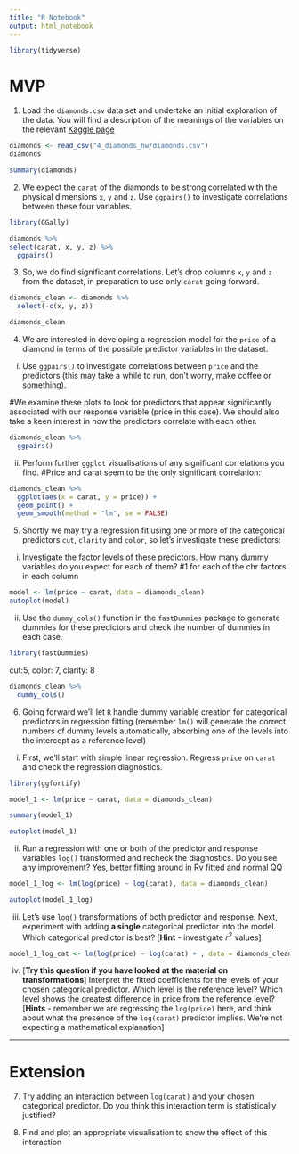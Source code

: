 ```yaml
---
title: "R Notebook"
output: html_notebook
---
```


```r
library(tidyverse)
```

# MVP

1. Load the `diamonds.csv` data set and undertake an initial exploration of the data. You will find a description of the meanings of the variables on the relevant [Kaggle page](https://www.kaggle.com/shivam2503/diamonds/)

```r
diamonds <- read_csv("4_diamonds_hw/diamonds.csv")
diamonds
```
```r
summary(diamonds)
```


2. We expect the `carat` of the diamonds to be strong correlated with the physical dimensions `x`, `y` and `z`. Use `ggpairs()` to investigate correlations between these four variables.
```r
library(GGally)
```

```r
diamonds %>% 
select(carat, x, y, z) %>% 
  ggpairs()
```


3. So, we do find significant correlations. Let's drop columns `x`, `y` and `z` from the dataset, in preparation to use only `carat` going forward.

```r
diamonds_clean <- diamonds %>% 
  select(-c(x, y, z))

diamonds_clean
```


4. We are interested in developing a regression model for the `price` of a diamond in terms of the possible predictor variables in the dataset. 

  i. Use `ggpairs()` to investigate correlations between `price` and the predictors (this may take a while to run, don't worry, make coffee or something).
  
  #We examine these plots to look for predictors that appear significantly associated with our response variable (price in this case). We should also take a keen interest in how the predictors correlate with each other.
  
```r
diamonds_clean %>% 
  ggpairs()
```


  ii. Perform further `ggplot` visualisations of any significant correlations you find.
  #Price and carat seem to be the only significant correlation:
  
```r
diamonds_clean %>% 
  ggplot(aes(x = carat, y = price)) +
  geom_point() +
  geom_smooth(method = "lm", se = FALSE)

```
  
  

5. Shortly we may try a regression fit using one or more of the categorical predictors `cut`, `clarity` and `color`, so let's investigate these predictors: 

  i. Investigate the factor levels of these predictors. How many dummy variables do you expect for each of them?
  #1 for each of the chr factors in each column
  
```r
model <- lm(price ~ carat, data = diamonds_clean)
autoplot(model)
```
  

  ii. Use the `dummy_cols()` function in the `fastDummies` package to generate dummies for these predictors and check the number of dummies in each case.
```r
library(fastDummies)
```
cut:5, color: 7, clarity: 8
```r
diamonds_clean %>% 
  dummy_cols()
```
  

6. Going forward we'll let `R` handle dummy variable creation for categorical predictors in regression fitting (remember `lm()` will generate the correct numbers of dummy levels automatically, absorbing one of the levels into the intercept as a reference level)

  i. First, we'll start with simple linear regression. Regress `price` on `carat` and check the regression diagnostics.
```r
library(ggfortify)
```
  
```r
model_1 <- lm(price ~ carat, data = diamonds_clean)
```

```r
summary(model_1)
```


```r
autoplot(model_1)
```
  
  
    
  ii. Run a regression with one or both of the predictor and response variables `log()` transformed and recheck the diagnostics. Do you see any improvement?
  Yes, better fitting around in Rv fitted and normal QQ
  
```r
model_1_log <- lm(log(price) ~ log(carat), data = diamonds_clean)
```

```r
autoplot(model_1_log)
```


  iii. Let's use `log()` transformations of both predictor and response. Next, experiment with adding **a single** categorical predictor into the model. Which categorical predictor is best? [**Hint** - investigate $r^2$ values]
  
```r
model_1_log_cat <- lm(log(price) ~ log(carat) + , data = diamonds_clean)
```
  
    
  iv. [**Try this question if you have looked at the material on transformations**] Interpret the fitted coefficients for the levels of your chosen categorical predictor. Which level is the reference level? Which level shows the greatest difference in price from the reference level? [**Hints** - remember we are regressing the `log(price)` here, and think about what the presence of the `log(carat)` predictor implies. We're not expecting a mathematical explanation]
    
<hr>

# Extension
    
7. Try adding an interaction between `log(carat)` and your chosen categorical predictor. Do you think this interaction term is statistically justified?

8. Find and plot an appropriate visualisation to show the effect of this interaction
    